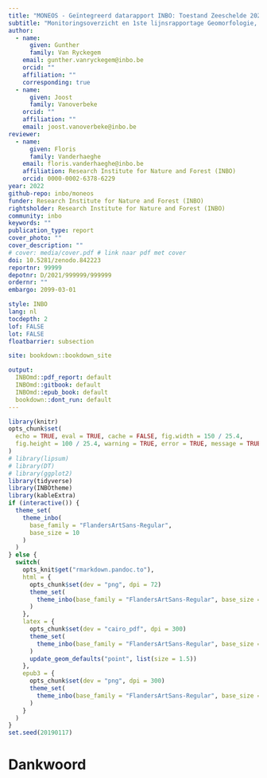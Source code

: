 ```yaml
--- 
title: "MONEOS - Geïntegreerd datarapport INBO: Toestand Zeeschelde 2022"
subtitle: "Monitoringsoverzicht en 1ste lijnsrapportage Geomorfologie, diversiteit Habitats en diversiteit Soorten"
author: 
  - name: 
      given: Gunther
      family: Van Ryckegem
    email: gunther.vanryckegem@inbo.be 
    orcid: ""
    affiliation: ""
    corresponding: true
  - name: 
      given: Joost
      family: Vanoverbeke
    orcid: ""
    affiliation: ""
    email: joost.vanoverbeke@inbo.be
reviewer:
  - name:
      given: Floris
      family: Vanderhaeghe
    email: floris.vanderhaeghe@inbo.be
    affiliation: Research Institute for Nature and Forest (INBO)
    orcid: 0000-0002-6378-6229
year: 2022
github-repo: inbo/moneos
funder: Research Institute for Nature and Forest (INBO) 
rightsholder: Research Institute for Nature and Forest (INBO)
community: inbo
keywords: ""
publication_type: report
cover_photo: ""
cover_description: ""
# cover: media/cover.pdf # link naar pdf met cover
doi: 10.5281/zenodo.842223
reportnr: 99999
depotnr: D/2021/999999/999999
ordernr: ""
embargo: 2099-03-01

style: INBO
lang: nl
tocdepth: 2
lof: FALSE
lot: FALSE
floatbarrier: subsection

site: bookdown::bookdown_site

output:
  INBOmd::pdf_report: default
  INBOmd::gitbook: default
  INBOmd::epub_book: default
  bookdown::dont_run: default
---
```


```r
library(knitr)
opts_chunk$set(
  echo = TRUE, eval = TRUE, cache = FALSE, fig.width = 150 / 25.4,
  fig.height = 100 / 25.4, warning = TRUE, error = TRUE, message = TRUE
)
# library(lipsum)
# library(DT)
# library(ggplot2)
library(tidyverse)
library(INBOtheme)
library(kableExtra)
if (interactive()) {
  theme_set(
    theme_inbo(
      base_family = "FlandersArtSans-Regular",
      base_size = 10
    )
  )
} else {
  switch(
    opts_knit$get("rmarkdown.pandoc.to"),
    html = {
      opts_chunk$set(dev = "png", dpi = 72)
      theme_set(
        theme_inbo(base_family = "FlandersArtSans-Regular", base_size = 12)
      )
    },
    latex = {
      opts_chunk$set(dev = "cairo_pdf", dpi = 300)
      theme_set(
        theme_inbo(base_family = "FlandersArtSans-Regular", base_size = 9)
      )
      update_geom_defaults("point", list(size = 1.5))
    },
    epub3 = {
      opts_chunk$set(dev = "png", dpi = 300)
      theme_set(
        theme_inbo(base_family = "FlandersArtSans-Regular", base_size = 12)
      )
    }
  )
}
set.seed(20190117)
```

# Dankwoord {-}

